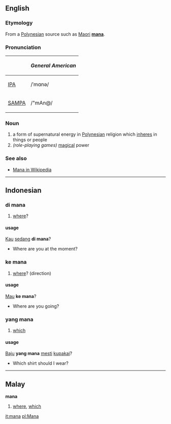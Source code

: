 ==English==
===Etymology===
From a [[Polynesian]] source such as [[Maori]] '''[[mana]]'''.

===Pronunciation===
{| border=1 cellpadding=5
! !! ''General American''
|-
| [[w:IPA|IPA]] || /ˈmɑnə/
|-
| [[w:SAMPA|SAMPA]] || /"mAn@/
|}

===Noun===
#a form of supernatural energy in [[Polynesia]]n religion which [[inhere]]s in things or people
#''(role-playing games)'' [[magic]]al power

===See also===
*[[w:Mana|Mana in Wikipedia]]


----
==Indonesian==
===di mana===
# [[where]]?

====usage====
[[engkau|Kau]] [[sedang]] '''di mana'''?
* Where are you at the moment?

===ke mana===
# [[where]]? (direction)

====usage====
[[Mau]] '''ke mana'''?
* Where are you going?

===yang mana===
# [[which]]

====usage====
[[Baju]] '''yang mana''' [[mesti]] [[pakai|kupakai]]?
* Which shirt should I wear?

----

==Malay==
'''mana'''

# [[where]], [[which]]

[[it:mana]]
[[pl:Mana]]